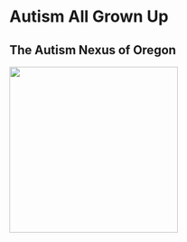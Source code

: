 # Autism All Grown Up {#main-title}

## The Autism Nexus of Oregon {#subtitle}

![](./media/image4.png){width="3.0989588801399823in" height="3.0592279090113736in"}
